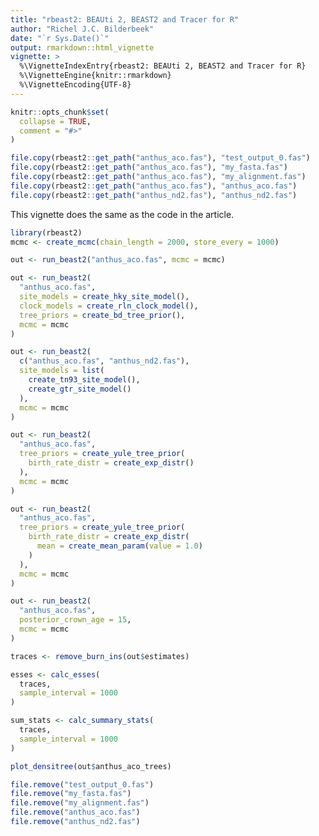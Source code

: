 ```yaml
---
title: "rbeast2: BEAUti 2, BEAST2 and Tracer for R"
author: "Richel J.C. Bilderbeek"
date: "`r Sys.Date()`"
output: rmarkdown::html_vignette
vignette: >
  %\VignetteIndexEntry{rbeast2: BEAUti 2, BEAST2 and Tracer for R}
  %\VignetteEngine{knitr::rmarkdown}
  %\VignetteEncoding{UTF-8}
---
```


```r
knitr::opts_chunk$set(
  collapse = TRUE,
  comment = "#>"
)
```

```r
file.copy(rbeast2::get_path("anthus_aco.fas"), "test_output_0.fas")
file.copy(rbeast2::get_path("anthus_aco.fas"), "my_fasta.fas")
file.copy(rbeast2::get_path("anthus_aco.fas"), "my_alignment.fas")
file.copy(rbeast2::get_path("anthus_aco.fas"), "anthus_aco.fas")
file.copy(rbeast2::get_path("anthus_nd2.fas"), "anthus_nd2.fas")
```

This vignette does the same as the code in the article.

```r
library(rbeast2)
mcmc <- create_mcmc(chain_length = 2000, store_every = 1000)
```

```r
out <- run_beast2("anthus_aco.fas", mcmc = mcmc)
```


```r
out <- run_beast2(
  "anthus_aco.fas",
  site_models = create_hky_site_model(),
  clock_models = create_rln_clock_model(),
  tree_priors = create_bd_tree_prior(),
  mcmc = mcmc
)
```


```r
out <- run_beast2(
  c("anthus_aco.fas", "anthus_nd2.fas"),
  site_models = list(
    create_tn93_site_model(), 
    create_gtr_site_model()
  ),
  mcmc = mcmc
)
```

```r
out <- run_beast2(
  "anthus_aco.fas",
  tree_priors = create_yule_tree_prior(
    birth_rate_distr = create_exp_distr()    
  ),
  mcmc = mcmc
)
```

```r
out <- run_beast2(
  "anthus_aco.fas",
  tree_priors = create_yule_tree_prior(
    birth_rate_distr = create_exp_distr(
      mean = create_mean_param(value = 1.0)
    )    
  ),
  mcmc = mcmc
)
```

```r
out <- run_beast2(
  "anthus_aco.fas",
  posterior_crown_age = 15,
  mcmc = mcmc
)
```


```r
traces <- remove_burn_ins(out$estimates)
```


```r
esses <- calc_esses(
  traces, 
  sample_interval = 1000
)
```

```r
sum_stats <- calc_summary_stats(
  traces, 
  sample_interval = 1000
)
```


```r
plot_densitree(out$anthus_aco_trees)
```

```r
file.remove("test_output_0.fas")
file.remove("my_fasta.fas")
file.remove("my_alignment.fas")
file.remove("anthus_aco.fas")
file.remove("anthus_nd2.fas")
```
